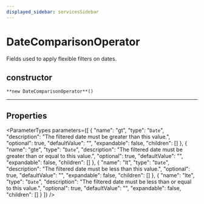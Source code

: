 ```yaml
---
displayed_sidebar: servicesSidebar
---
```



# DateComparisonOperator

Fields used to apply flexible filters on dates.

## constructor

`**new DateComparisonOperator**()`

___

## Properties

<ParameterTypes parameters={[
  {
    "name": "gt",
    "type": "`Date`",
    "description": "The filtered date must be greater than this value.",
    "optional": true,
    "defaultValue": "",
    "expandable": false,
    "children": []
  },
  {
    "name": "gte",
    "type": "`Date`",
    "description": "The filtered date must be greater than or equal to this value.",
    "optional": true,
    "defaultValue": "",
    "expandable": false,
    "children": []
  },
  {
    "name": "lt",
    "type": "`Date`",
    "description": "The filtered date must be less than this value.",
    "optional": true,
    "defaultValue": "",
    "expandable": false,
    "children": []
  },
  {
    "name": "lte",
    "type": "`Date`",
    "description": "The filtered date must be less than or equal to this value.",
    "optional": true,
    "defaultValue": "",
    "expandable": false,
    "children": []
  }
]} />
